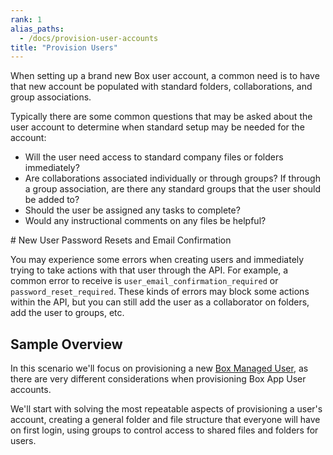 ```yaml
---
rank: 1
alias_paths:
  - /docs/provision-user-accounts
title: "Provision Users"
---
```

When setting up a brand new Box user account, a common need is to have that new
account be populated with standard folders, collaborations, and group
associations.

Typically there are some common questions that may be asked about the user
account to determine when standard setup may be needed for the account:

* Will the user need access to standard company files or folders immediately?
* Are collaborations associated individually or through groups? If through a group association, are there any standard groups that the user should be added to?
* Should the user be assigned any tasks to complete?
* Would any instructional comments on any files be helpful?

<Message danger>
  # New User Password Resets and Email Confirmation

  You may experience some errors when creating users and immediately trying to
  take actions with that user through the API. For example, a common error to
  receive is `user_email_confirmation_required` or `password_reset_required`.
  These kinds of errors may block some actions within the API, but you can
  still add the user as a collaborator on folders, add the user to groups, etc.
</Message>

## Sample Overview

In this scenario we'll focus on provisioning a new
[Box Managed User][managed], as there
are very different considerations when provisioning Box App User accounts.

We'll start with solving the most repeatable aspects of
provisioning a user's account, creating a general folder and file structure
that everyone will have on first login, using groups to control access to
shared files and folders for users.

[managed]: page://platform/user-types/#managed-users
